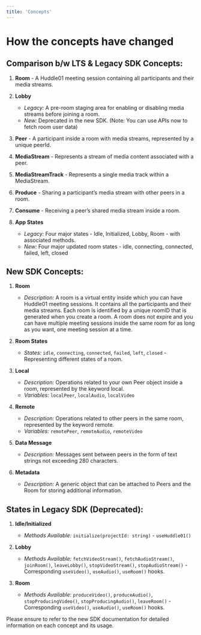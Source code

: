 ```yaml
---
title: 'Concepts'
---
```



# How the concepts have changed

## Comparison b/w LTS & Legacy SDK Concepts:

1. **Room** - A Huddle01 meeting session containing all participants and their media streams.
 
2. **Lobby**
   - *Legacy:* A pre-room staging area for enabling or disabling media streams before joining a room.
   - *New:* Deprecated in the new SDK. (Note: You can use APIs now to fetch room user data)

3. **Peer** - A participant inside a room with media streams, represented by a unique peerId.


4. **MediaStream** - Represents a stream of media content associated with a peer.


5. **MediaStreamTrack** - Represents a single media track within a MediaStream.


6. **Produce** -  Sharing a participant’s media stream with other peers in a room.


7. **Consume** - Receiving a peer’s shared media stream inside a room.

8. **App States**
   - *Legacy:* Four major states - Idle, Initialized, Lobby, Room - with associated methods.
   - *New:* Four major updated room states - idle, connecting, connected, failed, left, closed 



## New SDK Concepts:

1. **Room**
   - *Description:* A room is a virtual entity inside which you can have Huddle01 meeting sessions. It contains all the participants and their media streams. Each room is identified by a unique roomID that is generated when you create a room. A room does not expire and you can have multiple meeting sessions inside the same room for as long as you want, one meeting session at a time.

2. **Room States**
   - *States:* `idle`, `connecting`, `connected`, `failed`, `left`, `closed` - Representing different states of a room.

3. **Local**
   - *Description:* Operations related to your own Peer object inside a room, represented by the keyword local.
   - *Variables:* `localPeer`, `localAudio`, `localVideo`

4. **Remote**
   - *Description:* Operations related to other peers in the same room, represented by the keyword remote.
   - *Variables:* `remotePeer`, `remoteAudio`, `remoteVideo`

5. **Data Message**
   - *Description:* Messages sent between peers in the form of text strings not exceeding 280 characters.

6. **Metadata**
   - *Description:* A generic object that can be attached to Peers and the Room for storing additional information.




## States in Legacy SDK <span className="text-red-500">(Deprecated)</span>:

1. **Idle/Initialized**
   - *Methods Available:* `initialize(projectId: string)` - `useHuddle01()`

2. **Lobby**
   - *Methods Available:* `fetchVideoStream()`, `fetchAudioStream()`, `joinRoom()`, `leaveLobby()`, `stopVideoStream()`, `stopAudioStream()` - Corresponding `useVideo()`, `useAudio()`, `useRoom()` hooks.

3. **Room**
   - *Methods Available:* `produceVideo()`, `produceAudio()`, `stopProducingVideo()`, `stopProducingAudio()`, `leaveRoom()` - Corresponding `useVideo()`, `useAudio()`, `useRoom()` hooks.

 Please ensure to refer to the new SDK documentation for detailed information on each concept and its usage.

